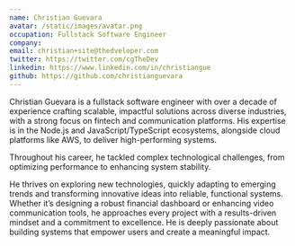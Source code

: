 ```yaml
---
name: Christian Guevara
avatar: /static/images/avatar.png
occupation: Fullstack Software Engineer
company: 
email: christian+site@thedveloper.com
twitter: https://twitter.com/cgTheDev
linkedin: https://www.linkedin.com/in/christiangue
github: https://github.com/christianguevara
---
```


Christian Guevara is a fullstack software engineer with over a decade of experience crafting scalable,
impactful solutions across diverse industries, with a strong focus on fintech and communication platforms.
His expertise is in the Node.js and JavaScript/TypeScript ecosystems, alongside cloud platforms like AWS,
to deliver high-performing systems.

Throughout his career, he tackled complex technological challenges, from optimizing performance to enhancing system stability.

He thrives on exploring new technologies, quickly adapting to emerging trends and transforming innovative ideas into reliable,
functional systems. Whether it’s designing a robust financial dashboard or enhancing video communication tools, he approaches
every project with a results-driven mindset and a commitment to excellence. He is deeply passionate about building systems that
empower users and create a meaningful impact.
